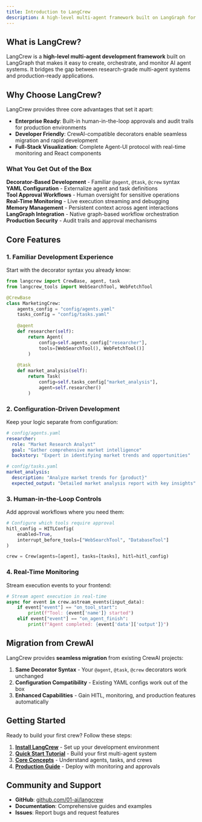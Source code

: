 ```yaml
---
title: Introduction to LangCrew
description: A high-level multi-agent framework built on LangGraph for enterprise-ready AI agent development
---
```


## What is LangCrew?

LangCrew is a **high-level multi-agent development framework** built on LangGraph that makes it easy to create, orchestrate, and monitor AI agent systems. It bridges the gap between research-grade multi-agent systems and production-ready applications.

## Why Choose LangCrew?

LangCrew provides three core advantages that set it apart:

- **Enterprise Ready**: Built-in human-in-the-loop approvals and audit trails for production environments
- **Developer Friendly**: CrewAI-compatible decorators enable seamless migration and rapid development
- **Full-Stack Visualization**: Complete Agent-UI protocol with real-time monitoring and React components

### What You Get Out of the Box

**Decorator-Based Development** - Familiar `@agent`, `@task`, `@crew` syntax  
**YAML Configuration** - Externalize agent and task definitions  
**Tool Approval Workflows** - Human oversight for sensitive operations  
**Real-Time Monitoring** - Live execution streaming and debugging  
**Memory Management** - Persistent context across agent interactions  
**LangGraph Integration** - Native graph-based workflow orchestration  
**Production Security** - Audit trails and approval mechanisms  

## Core Features

### 1. Familiar Development Experience

Start with the decorator syntax you already know:

```python
from langcrew import CrewBase, agent, task
from langcrew_tools import WebSearchTool, WebFetchTool

@CrewBase
class MarketingCrew:
    agents_config = "config/agents.yaml"
    tasks_config = "config/tasks.yaml"
    
    @agent
    def researcher(self):
        return Agent(
            config=self.agents_config["researcher"],
            tools=[WebSearchTool(), WebFetchTool()]
        )
    
    @task
    def market_analysis(self):
        return Task(
            config=self.tasks_config["market_analysis"],
            agent=self.researcher()
        )
```

### 2. Configuration-Driven Development

Keep your logic separate from configuration:

```yaml
# config/agents.yaml
researcher:
  role: "Market Research Analyst"
  goal: "Gather comprehensive market intelligence"
  backstory: "Expert in identifying market trends and opportunities"

# config/tasks.yaml
market_analysis:
  description: "Analyze market trends for {product}"
  expected_output: "Detailed market analysis report with key insights"
```

### 3. Human-in-the-Loop Controls

Add approval workflows where you need them:

```python
# Configure which tools require approval
hitl_config = HITLConfig(
    enabled=True,
    interrupt_before_tools=["WebSearchTool", "DatabaseTool"]
)

crew = Crew(agents=[agent], tasks=[tasks], hitl=hitl_config)
```

### 4. Real-Time Monitoring

Stream execution events to your frontend:

```python
# Stream agent execution in real-time
async for event in crew.astream_events(input_data):
    if event["event"] == "on_tool_start":
        print(f"Tool: {event['name']} started")
    elif event["event"] == "on_agent_finish":
        print(f"Agent completed: {event['data']['output']}")
```

## Migration from CrewAI

LangCrew provides **seamless migration** from existing CrewAI projects:

1. **Same Decorator Syntax** - Your `@agent`, `@task`, `@crew` decorators work unchanged
2. **Configuration Compatibility** - Existing YAML configs work out of the box
3. **Enhanced Capabilities** - Gain HITL, monitoring, and production features automatically

## Getting Started

Ready to build your first crew? Follow these steps:

1. **[Install LangCrew](/guides/installation)** - Set up your development environment
2. **[Quick Start Tutorial](/guides/quickstart)** - Build your first multi-agent system
3. **[Core Concepts](/concepts/agents)** - Understand agents, tasks, and crews
4. **[Production Guide](/guides/production)** - Deploy with monitoring and approvals

## Community and Support

- **GitHub**: [github.com/01-ai/langcrew](https://github.com/01-ai/langcrew)
- **Documentation**: Comprehensive guides and examples
- **Issues**: Report bugs and request features